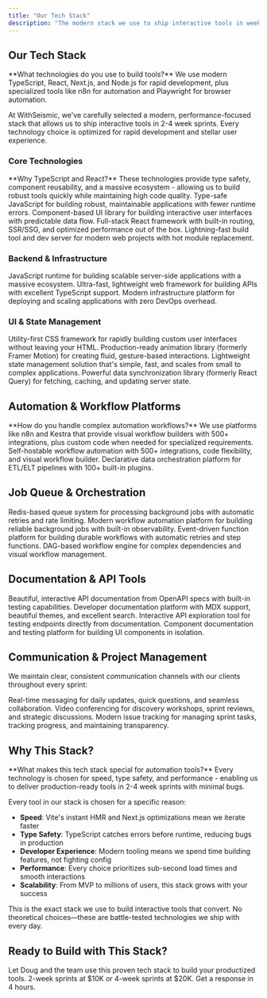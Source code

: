 ```yaml
---
title: "Our Tech Stack"
description: "The modern stack we use to ship interactive tools in weeks, not months"
---
```


<script type="application/ld+json">
  {`{
  "@context": "https://schema.org",
  "@type": "TechArticle",
  "headline": "WithSeismic Tech Stack",
  "description": "The modern technology stack WithSeismic uses to build production-ready automation tools",
  "url": "https://withseismic.com/development",
  "author": {
    "@type": "Organization",
    "name": "WithSeismic"
  },
  "about": [
    {
      "@type": "ComputerLanguage",
      "name": "TypeScript"
    },
    {
      "@type": "SoftwareApplication",
      "name": "React",
      "applicationCategory": "WebApplication"
    },
    {
      "@type": "SoftwareApplication",
      "name": "Next.js",
      "applicationCategory": "WebFramework"
    },
    {
      "@type": "SoftwareApplication",
      "name": "Node.js",
      "applicationCategory": "RuntimeEnvironment"
    }
  ]
}`}
</script>

## Our Tech Stack

<Info>
  **What technologies do you use to build tools?** We use modern TypeScript,
  React, Next.js, and Node.js for rapid development, plus specialized tools like
  n8n for automation and Playwright for browser automation.
</Info>

At WithSeismic, we've carefully selected a modern, performance-focused stack that allows us to ship interactive tools in 2-4 week sprints. Every technology choice is optimized for rapid development and stellar user experience.

### Core Technologies

<Info>
  **Why TypeScript and React?** These technologies provide type safety,
  component reusability, and a massive ecosystem - allowing us to build robust
  tools quickly while maintaining high code quality.
</Info>

<CardGroup cols={2}>
  <Card title="TypeScript" icon="code" href="https://www.typescriptlang.org/">
    Type-safe JavaScript for building robust, maintainable applications with
    fewer runtime errors.
  </Card>
  <Card title="React" icon="react" href="https://react.dev/">
    Component-based UI library for building interactive user interfaces with
    predictable data flow.
  </Card>
  <Card title="Next.js" icon="n" href="https://nextjs.org/">
    Full-stack React framework with built-in routing, SSR/SSG, and optimized
    performance out of the box.
  </Card>
  <Card title="Vite" icon="bolt" href="https://vite.dev/">
    Lightning-fast build tool and dev server for modern web projects with hot
    module replacement.
  </Card>
</CardGroup>

### Backend & Infrastructure

<CardGroup cols={2}>
  <Card title="Node.js" icon="node" href="https://nodejs.org/">
    JavaScript runtime for building scalable server-side applications with a
    massive ecosystem.
  </Card>
  <Card title="Hono" icon="fire" href="https://hono.dev/">
    Ultra-fast, lightweight web framework for building APIs with excellent
    TypeScript support.
  </Card>
  <Card title="Railway" icon="train" href="https://railway.app/">
    Modern infrastructure platform for deploying and scaling applications with
    zero DevOps overhead.
  </Card>
</CardGroup>

### UI & State Management

<CardGroup cols={2}>
  <Card title="Tailwind CSS" icon="palette" href="https://tailwindcss.com/">
    Utility-first CSS framework for rapidly building custom user interfaces
    without leaving your HTML.
  </Card>
  <Card title="Motion" icon="wand-magic-sparkles" href="https://motion.dev/">
    Production-ready animation library (formerly Framer Motion) for creating
    fluid, gesture-based interactions.
  </Card>
  <Card title="Zustand" icon="database" href="https://zustand-demo.pmnd.rs/">
    Lightweight state management solution that's simple, fast, and scales from
    small to complex applications.
  </Card>
  <Card
    title="TanStack Query"
    icon="arrows-rotate"
    href="https://tanstack.com/query"
  >
    Powerful data synchronization library (formerly React Query) for fetching,
    caching, and updating server state.
  </Card>
</CardGroup>

## Automation & Workflow Platforms

<Info>
  **How do you handle complex automation workflows?** We use platforms like n8n
  and Kestra that provide visual workflow builders with 500+ integrations, plus
  custom code when needed for specialized requirements.
</Info>

<CardGroup cols={2}>
  <Card title="n8n" icon="network-wired" href="https://n8n.io/">
    Self-hostable workflow automation with 500+ integrations, code flexibility,
    and visual workflow builder.
  </Card>
  <Card title="Kestra" icon="water" href="https://kestra.io/">
    Declarative data orchestration platform for ETL/ELT pipelines with 100+
    built-in plugins.
  </Card>
</CardGroup>

## Job Queue & Orchestration

<CardGroup cols={2}>
  <Card title="BullMQ" icon="gauge" href="https://docs.bullmq.io/">
    Redis-based queue system for processing background jobs with automatic
    retries and rate limiting.
  </Card>
  <Card title="Trigger.dev" icon="play" href="https://trigger.dev/">
    Modern workflow automation platform for building reliable background jobs
    with built-in observability.
  </Card>
  <Card title="Inngest" icon="bolt-lightning" href="https://www.inngest.com/">
    Event-driven function platform for building durable workflows with automatic
    retries and step functions.
  </Card>
  <Card title="Hatchet" icon="hammer" href="https://hatchet.run/">
    DAG-based workflow engine for complex dependencies and visual workflow
    management.
  </Card>
</CardGroup>

## Documentation & API Tools

<CardGroup cols={2}>
  <Card title="OpenAPI/Scalar" icon="book-open" href="https://scalar.com/">
    Beautiful, interactive API documentation from OpenAPI specs with built-in
    testing capabilities.
  </Card>
  <Card title="Mintlify" icon="file-lines" href="https://mintlify.com/">
    Developer documentation platform with MDX support, beautiful themes, and
    excellent search.
  </Card>
  <Card
    title="Swagger UI"
    icon="code"
    href="https://swagger.io/tools/swagger-ui/"
  >
    Interactive API exploration tool for testing endpoints directly from
    documentation.
  </Card>
  <Card title="Storybook" icon="book" href="https://storybook.js.org/">
    Component documentation and testing platform for building UI components in
    isolation.
  </Card>
</CardGroup>

## Communication & Project Management

We maintain clear, consistent communication channels with our clients throughout every sprint:

<CardGroup cols={3}>
  <Card title="Slack" icon="slack" href="https://slack.com/">
    Real-time messaging for daily updates, quick questions, and seamless
    collaboration.
  </Card>
  <Card title="Google Meet" icon="video" href="https://meet.google.com/">
    Video conferencing for discovery workshops, sprint reviews, and strategic
    discussions.
  </Card>
  <Card title="Linear" icon="list-check" href="https://linear.app/">
    Modern issue tracking for managing sprint tasks, tracking progress, and
    maintaining transparency.
  </Card>
</CardGroup>

## Why This Stack?

<Info>
  **What makes this tech stack special for automation tools?** Every technology
  is chosen for speed, type safety, and performance - enabling us to deliver
  production-ready tools in 2-4 week sprints with minimal bugs.
</Info>

Every tool in our stack is chosen for a specific reason:

- **Speed**: Vite's instant HMR and Next.js optimizations mean we iterate faster
- **Type Safety**: TypeScript catches errors before runtime, reducing bugs in production
- **Developer Experience**: Modern tooling means we spend time building features, not fighting config
- **Performance**: Every choice prioritizes sub-second load times and smooth interactions
- **Scalability**: From MVP to millions of users, this stack grows with your success

<Info>
  This is the exact stack we use to build interactive tools that convert. No
  theoretical choices—these are battle-tested technologies we ship with every
  day.
</Info>

## Ready to Build with This Stack?

<Card title="Book Your Sprint" icon="rocket" href="/quickstart">
  Let Doug and the team use this proven tech stack to build your productized
  tools. 2-week sprints at $10K or 4-week sprints at $20K. Get a response in 4
  hours.
</Card>
